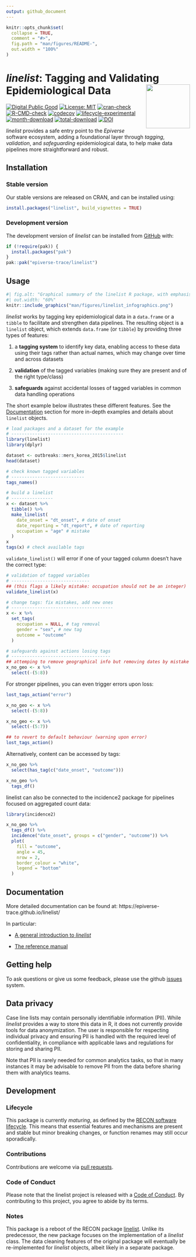 ---
output: github_document
---

<!-- README.md is generated from README.Rmd. Please edit that file -->

```{r readmesetup, include = FALSE}
knitr::opts_chunk$set(
  collapse = TRUE,
  comment = "#>",
  fig.path = "man/figures/README-",
  out.width = "100%"
)
```

# *linelist*: Tagging and Validating Epidemiological Data <img src="man/figures/logo.svg" align="right" width="120" />

<!-- badges: start -->
[![Digital Public Good](https://raw.githubusercontent.com/epiverse-trace/linelist/main/man/figures/dpg_badge.png)](https://digitalpublicgoods.net/registry/linelist.html)
[![License: MIT](https://img.shields.io/badge/License-MIT-yellow.svg)](https://opensource.org/license/mit)
[![cran-check](https://badges.cranchecks.info/summary/linelist.svg)](https://cran.r-project.org/web/checks/check_results_linelist.html)
[![R-CMD-check](https://github.com/epiverse-trace/linelist/workflows/R-CMD-check/badge.svg)](https://github.com/epiverse-trace/linelist/actions)
[![codecov](https://codecov.io/gh/epiverse-trace/linelist/branch/main/graph/badge.svg?token=JGTCEY0W02)](https://app.codecov.io/gh/epiverse-trace/linelist)
[![lifecycle-experimental](https://raw.githubusercontent.com/reconverse/reconverse.github.io/master/images/badge-maturing.svg)](https://www.reconverse.org/lifecycle.html#maturing) 
[![month-download](https://cranlogs.r-pkg.org/badges/linelist)](https://cran.r-project.org/package=linelist)
[![total-download](https://cranlogs.r-pkg.org/badges/grand-total/linelist)](https://cran.r-project.org/package=linelist)
[![DOI](https://zenodo.org/badge/DOI/10.5281/zenodo.6532786.svg)](https://doi.org/10.5281/zenodo.6532786)
<!-- badges: end -->

*linelist* provides a safe entry point to the *Epiverse* software ecosystem,
adding a foundational layer through *tagging*, *validation*, and *safeguarding*
epidemiological data, to help make data pipelines more straightforward and
robust.

## Installation

### Stable version

Our stable versions are released on CRAN, and can be installed using:

```{r, eval=FALSE}
install.packages("linelist", build_vignettes = TRUE)
```

::: {.pkgdown-devel}

### Development version

The development version of *linelist* can be installed from
[GitHub](https://github.com/) with:

```{r, eval=FALSE}
if (!require(pak)) {
  install.packages("pak")
}
pak::pak("epiverse-trace/linelist")
```

:::

## Usage

```{r}
#| fig.alt: "Graphical summary of the linelist R package, with emphasis of these 4 key features: 1. Tag key epi variables, 2. Validate tagged data, 3. Safeguards vs accidental loss / alteration, 4. Robust data for stronger pipelines](man/figures/linelist_infographics.png"
#| out.width: "60%"
knitr::include_graphics("man/figures/linelist_infographics.png")
```

*linelist* works by tagging key epidemiological data in a `data.frame` or a
`tibble` to facilitate and strengthen data pipelines. The resulting object is a
`linelist` object, which extends `data.frame` (or `tibble`) by providing three
types of features:

1. a **tagging system** to identify key data, enabling access to these data using
   their tags rather than actual names, which may change over time and across
   datasets
   
2. **validation** of the tagged variables (making sure they are present and of the
   right type/class)
   
3. **safeguards** against accidental losses of tagged variables in common data
   handling operations

The short example below illustrates these different features. See the
[Documentation](#Documentation) section for more in-depth examples and details
about `linelist` objects.

```{r}
# load packages and a dataset for the example
# -------------------------------------------
library(linelist)
library(dplyr)

dataset <- outbreaks::mers_korea_2015$linelist
head(dataset)

# check known tagged variables
# ----------------------------
tags_names()

# build a linelist
# ----------------
x <- dataset %>%
  tibble() %>%
  make_linelist(
    date_onset = "dt_onset", # date of onset
    date_reporting = "dt_report", # date of reporting
    occupation = "age" # mistake
  )
x
tags(x) # check available tags
```

`validate_linelist()` will error if one of your tagged column doesn't have the
correct type:

```{r, error = TRUE}
# validation of tagged variables
# ------------------------------
## (this flags a likely mistake: occupation should not be an integer)
validate_linelist(x)
```

```{r}
# change tags: fix mistakes, add new ones
# ---------------------------------------
x <- x %>%
  set_tags(
    occupation = NULL, # tag removal
    gender = "sex", # new tag
    outcome = "outcome"
  )

# safeguards against actions losing tags
# --------------------------------------
## attemping to remove geographical info but removing dates by mistake
x_no_geo <- x %>%
  select(-(5:8))
```

For stronger pipelines, you can even trigger errors upon loss:

```{r error = TRUE}
lost_tags_action("error")

x_no_geo <- x %>%
  select(-(5:8))

x_no_geo <- x %>%
  select(-(5:7))

## to revert to default behaviour (warning upon error)
lost_tags_action()
```

Alternatively, content can be accessed by tags:

```{r}
x_no_geo %>%
  select(has_tag(c("date_onset", "outcome")))

x_no_geo %>%
  tags_df()
```

linelist can also be connected to the incidence2 package for pipelines focused
on aggregated count data:

```{r, fig.width=8, fig.height=6, fig.alt="Epicurves (daily incidence) by sex and outcome via the incidence2 R package."}
library(incidence2)

x_no_geo %>%
  tags_df() %>%
  incidence("date_onset", groups = c("gender", "outcome")) %>%
  plot(
    fill = "outcome",
    angle = 45,
    nrow = 2,
    border_colour = "white",
    legend = "bottom"
  )
```

## Documentation

More detailed documentation can be found at:
https://epiverse-trace.github.io/linelist/

In particular:

* [A general introduction to *linelist*](https://epiverse-trace.github.io/linelist/articles/linelist.html)

* [The reference manual](https://epiverse-trace.github.io/linelist/reference/index.html)

## Getting help

To ask questions or give us some feedback, please use the github
[issues](https://github.com/epiverse-trace/linelist/issues) system.

## Data privacy

Case line lists may contain personally identifiable information (PII). While
*linelist* provides a way to store this data in R, it does not currently provide
tools for data anonymization. The user is responsible for respecting individual
privacy and ensuring PII is handled with the required level of confidentiality,
in compliance with applicable laws and regulations for storing and sharing PII.

Note that PII is rarely needed for common analytics tasks, so that in many
instances it may be advisable to remove PII from the data before sharing them
with analytics teams.

## Development

### Lifecycle

This package is currently *maturing*, as defined by the [RECON software
lifecycle](https://www.reconverse.org/lifecycle.html). This means that essential
features and mechanisms are present and stable but minor breaking changes, or
function renames may still occur sporadically.

### Contributions

Contributions are welcome via [pull requests](https://github.com/epiverse-trace/linelist/pulls).

### Code of Conduct

Please note that the linelist project is released with a 
[Code of Conduct](https://github.com/epiverse-trace/.github/blob/main/CODE_OF_CONDUCT.md).
By contributing to this project, you agree to abide by its terms.

### Notes

This package is a reboot of the RECON package
[linelist](https://github.com/reconhub/linelist). Unlike its predecessor, the
new package focuses on the implementation of a *linelist* class. The data
cleaning features of the original package will eventually be re-implemented for
*linelist* objects, albeit likely in a separate package.
